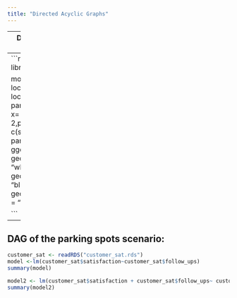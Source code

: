 ```yaml
---
title: "Directed Acyclic Graphs"
---
```


---
DAG of the parking spots scenario:
---
```r

library(dagitty)
library(ggdag)

model <- dagify(
sales ~ location,
parking_spots~ location,
sales ~ parking_spots,
coords = list( x= c(sales = 3, location = 2,parking_spots = 1),
                y = c(sales = 0, location = 1, parking_spots = 0))
)
ggdag(model) +
  geom_dag_point(color = "white") +
  geom_dag_text(color = "blue") +
  geom_dag_edges(edge_color = "blue")


```

---
DAG of the parking spots scenario:
---

```r
customer_sat <- readRDS("customer_sat.rds")
model <-lm(customer_sat$satisfaction~customer_sat$follow_ups)
summary(model)

model2 <- lm(customer_sat$satisfaction + customer_sat$follow_ups~ customer_sat$subscription)
summary(model2)
```

